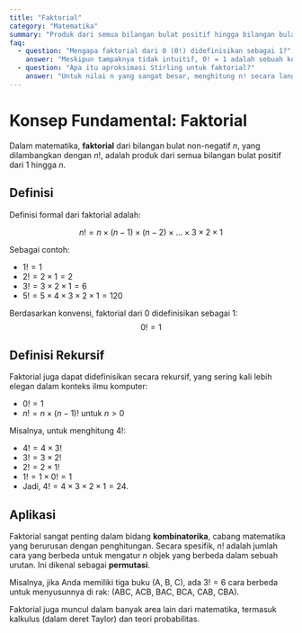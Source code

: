 ```yaml
---
title: "Faktorial"
category: "Matematika"
summary: "Produk dari semua bilangan bulat positif hingga bilangan bulat tertentu, dilambangkan dengan tanda seru (!)."
faq:
  - question: "Mengapa faktorial dari 0 (0!) didefinisikan sebagai 1?"
    answer: "Meskipun tampaknya tidak intuitif, 0! = 1 adalah sebuah konvensi yang membuat banyak rumus matematika, terutama dalam kombinatorika, bekerja secara konsisten. Misalnya, ada tepat satu cara untuk mengatur himpunan kosong, yaitu tidak melakukan apa-apa."
  - question: "Apa itu aproksimasi Stirling untuk faktorial?"
    answer: "Untuk nilai n yang sangat besar, menghitung n! secara langsung menjadi sulit. Aproksimasi Stirling adalah rumus yang memberikan perkiraan yang sangat baik: n! ≈ sqrt(2πn) * (n/e)ⁿ. Ini sangat berguna dalam fisika statistik dan teori probabilitas."
---
```


# Konsep Fundamental: Faktorial

Dalam matematika, **faktorial** dari bilangan bulat non-negatif $n$, yang dilambangkan dengan $n!$, adalah produk dari semua bilangan bulat positif dari 1 hingga $n$.

## Definisi

Definisi formal dari faktorial adalah:

$$ n! = n \times (n-1) \times (n-2) \times \dots \times 3 \times 2 \times 1 $$

Sebagai contoh:
- $1! = 1$
- $2! = 2 \times 1 = 2$
- $3! = 3 \times 2 \times 1 = 6$
- $5! = 5 \times 4 \times 3 \times 2 \times 1 = 120$

Berdasarkan konvensi, faktorial dari 0 didefinisikan sebagai 1:
$$ 0! = 1 $$

## Definisi Rekursif

Faktorial juga dapat didefinisikan secara rekursif, yang sering kali lebih elegan dalam konteks ilmu komputer:
- $0! = 1$
- $n! = n \times (n-1)!$ untuk $n > 0$

Misalnya, untuk menghitung $4!$:
- $4! = 4 \times 3!$
- $3! = 3 \times 2!$
- $2! = 2 \times 1!$
- $1! = 1 \times 0! = 1$
- Jadi, $4! = 4 \times 3 \times 2 \times 1 = 24$.

## Aplikasi

Faktorial sangat penting dalam bidang **kombinatorika**, cabang matematika yang berurusan dengan penghitungan. Secara spesifik, $n!$ adalah jumlah cara yang berbeda untuk mengatur $n$ objek yang berbeda dalam sebuah urutan. Ini dikenal sebagai **permutasi**.

Misalnya, jika Anda memiliki tiga buku (A, B, C), ada $3! = 6$ cara berbeda untuk menyusunnya di rak: (ABC, ACB, BAC, BCA, CAB, CBA).

Faktorial juga muncul dalam banyak area lain dari matematika, termasuk kalkulus (dalam deret Taylor) dan teori probabilitas.
